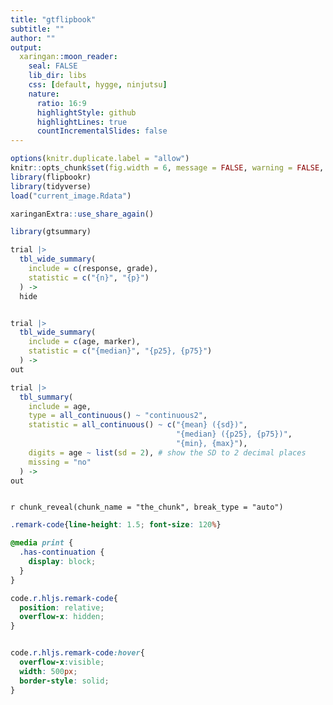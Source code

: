 ```yaml
---
title: "gtflipbook"
subtitle: ""
author: ""
output:
  xaringan::moon_reader:
    seal: FALSE
    lib_dir: libs
    css: [default, hygge, ninjutsu]
    nature:
      ratio: 16:9
      highlightStyle: github
      highlightLines: true
      countIncrementalSlides: false
---
```




```r
options(knitr.duplicate.label = "allow")
knitr::opts_chunk$set(fig.width = 6, message = FALSE, warning = FALSE, comment = "", cache = F)
library(flipbookr)
library(tidyverse)
load("current_image.Rdata")
```


```r
xaringanExtra::use_share_again()
```


```r
library(gtsummary)

trial |>
  tbl_wide_summary(
    include = c(response, grade),
    statistic = c("{n}", "{p}")
  ) ->
  hide


trial |>
  tbl_wide_summary(
    include = c(age, marker),
    statistic = c("{median}", "{p25}, {p75}")
  ) ->
out

trial |>
  tbl_summary(
    include = age,
    type = all_continuous() ~ "continuous2",
    statistic = all_continuous() ~ c("{mean} ({sd})",
                                     "{median} ({p25}, {p75})",
                                     "{min}, {max}"),
    digits = age ~ list(sd = 2), # show the SD to 2 decimal places
    missing = "no"
  ) ->
out



```

`r chunk_reveal(chunk_name = "the_chunk", break_type = "auto")`



```css
.remark-code{line-height: 1.5; font-size: 120%}

@media print {
  .has-continuation {
    display: block;
  }
}

code.r.hljs.remark-code{
  position: relative;
  overflow-x: hidden;
}


code.r.hljs.remark-code:hover{
  overflow-x:visible;
  width: 500px;
  border-style: solid;
}
```

